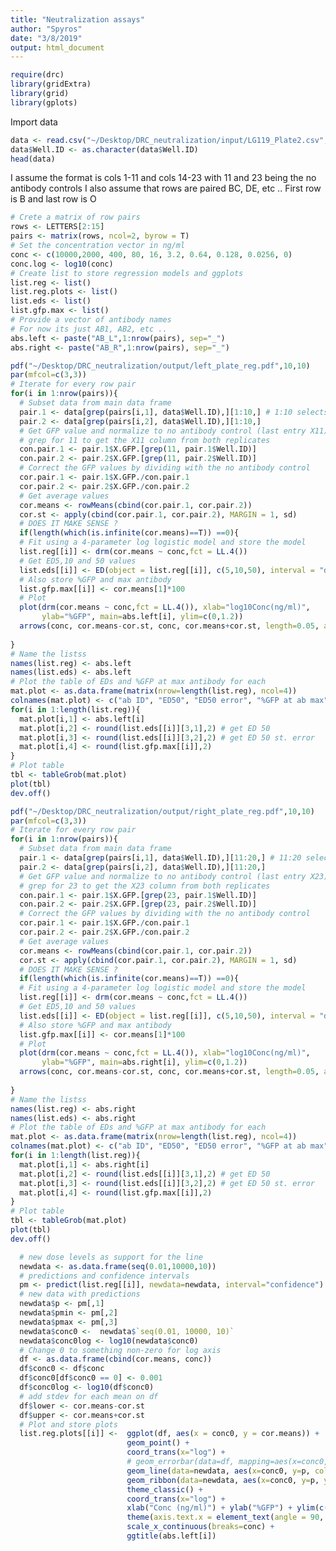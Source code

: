```yaml
---
title: "Neutralization assays"
author: "Spyros"
date: "3/8/2019"
output: html_document
---
```


```r
require(drc)
library(gridExtra)
library(grid)
library(gplots)
```

Import data 
```r
data <- read.csv("~/Desktop/DRC_neutralization/input/LG119_Plate2.csv", sep=",", skip = 1)
data$Well.ID <- as.character(data$Well.ID)
head(data)
```

I assume the format is cols 1-11 and cols 14-23 with 11 and 23 being the no antibody controls 
I also assume that rows are paired BC, DE, etc .. 
First row is B and last row is O
```r
# Crete a matrix of row pairs
rows <- LETTERS[2:15]
pairs <- matrix(rows, ncol=2, byrow = T)
# Set the concentration vector in ng/ml
conc <- c(10000,2000, 400, 80, 16, 3.2, 0.64, 0.128, 0.0256, 0)
conc.log <- log10(conc)
# Create list to store regression models and ggplots 
list.reg <- list()
list.reg.plots <- list()
list.eds <- list()
list.gfp.max <- list()
# Provide a vector of antibody names 
# For now its just AB1, AB2, etc ..
abs.left <- paste("AB_L",1:nrow(pairs), sep="_")
abs.right <- paste("AB_R",1:nrow(pairs), sep="_")
```


```r
pdf("~/Desktop/DRC_neutralization/output/left_plate_reg.pdf",10,10)
par(mfcol=c(3,3))
# Iterate for every row pair 
for(i in 1:nrow(pairs)){
  # Subset data from main data frame 
  pair.1 <- data[grep(pairs[i,1], data$Well.ID),][1:10,] # 1:10 selects X02-X11
  pair.2 <- data[grep(pairs[i,2], data$Well.ID),][1:10,]
  # Get GFP value and normalize to no antibody control (last entry X11)
  # grep for 11 to get the X11 column from both replicates
  con.pair.1 <- pair.1$X.GFP.[grep(11, pair.1$Well.ID)] 
  con.pair.2 <- pair.2$X.GFP.[grep(11, pair.2$Well.ID)]
  # Correct the GFP values by dividing with the no antibody control 
  cor.pair.1 <- pair.1$X.GFP./con.pair.1
  cor.pair.2 <- pair.2$X.GFP./con.pair.2
  # Get average values 
  cor.means <- rowMeans(cbind(cor.pair.1, cor.pair.2))
  cor.st <- apply(cbind(cor.pair.1, cor.pair.2), MARGIN = 1, sd)
  # DOES IT MAKE SENSE ? 
  if(length(which(is.infinite(cor.means)==T)) ==0){
  # Fit using a 4-parameter log logistic model and store the model
  list.reg[[i]] <- drm(cor.means ~ conc,fct = LL.4())
  # Get ED5,10 and 50 values 
  list.eds[[i]] <- ED(object = list.reg[[i]], c(5,10,50), interval = "delta")
  # Also store %GFP and max antibody 
  list.gfp.max[[i]] <- cor.means[1]*100
  # Plot
  plot(drm(cor.means ~ conc,fct = LL.4()), xlab="log10Conc(ng/ml)",
       ylab="%GFP", main=abs.left[i], ylim=c(0,1.2))
  arrows(conc, cor.means-cor.st, conc, cor.means+cor.st, length=0.05, angle=90, code=3)}
  
}
# Name the listss 
names(list.reg) <- abs.left
names(list.eds) <- abs.left
# Plot the table of EDs and %GFP at max antibody for each 
mat.plot <- as.data.frame(matrix(nrow=length(list.reg), ncol=4))
colnames(mat.plot) <- c("ab ID", "ED50", "ED50 error", "%GFP at ab max")
for(i in 1:length(list.reg)){
  mat.plot[i,1] <- abs.left[i]
  mat.plot[i,2] <- round(list.eds[[i]][3,1],2) # get ED 50 
  mat.plot[i,3] <- round(list.eds[[i]][3,2],2) # get ED 50 st. error 
  mat.plot[i,4] <- round(list.gfp.max[[i]],2)
}
# Plot table 
tbl <- tableGrob(mat.plot)
plot(tbl)
dev.off()

```


```r
pdf("~/Desktop/DRC_neutralization/output/right_plate_reg.pdf",10,10)
par(mfcol=c(3,3))
# Iterate for every row pair 
for(i in 1:nrow(pairs)){
  # Subset data from main data frame 
  pair.1 <- data[grep(pairs[i,1], data$Well.ID),][11:20,] # 11:20 selects X14-X23
  pair.2 <- data[grep(pairs[i,2], data$Well.ID),][11:20,]
  # Get GFP value and normalize to no antibody control (last entry X23)
  # grep for 23 to get the X23 column from both replicates
  con.pair.1 <- pair.1$X.GFP.[grep(23, pair.1$Well.ID)] 
  con.pair.2 <- pair.2$X.GFP.[grep(23, pair.2$Well.ID)]
  # Correct the GFP values by dividing with the no antibody control 
  cor.pair.1 <- pair.1$X.GFP./con.pair.1
  cor.pair.2 <- pair.2$X.GFP./con.pair.2
  # Get average values 
  cor.means <- rowMeans(cbind(cor.pair.1, cor.pair.2))
  cor.st <- apply(cbind(cor.pair.1, cor.pair.2), MARGIN = 1, sd)
  # DOES IT MAKE SENSE ? 
  if(length(which(is.infinite(cor.means)==T)) ==0){
  # Fit using a 4-parameter log logistic model and store the model
  list.reg[[i]] <- drm(cor.means ~ conc,fct = LL.4())
  # Get ED5,10 and 50 values 
  list.eds[[i]] <- ED(object = list.reg[[i]], c(5,10,50), interval = "delta")
  # Also store %GFP and max antibody 
  list.gfp.max[[i]] <- cor.means[1]*100
  # Plot
  plot(drm(cor.means ~ conc,fct = LL.4()), xlab="log10Conc(ng/ml)",
       ylab="%GFP", main=abs.right[i], ylim=c(0,1.2))
  arrows(conc, cor.means-cor.st, conc, cor.means+cor.st, length=0.05, angle=90, code=3)}
  
}
# Name the listss 
names(list.reg) <- abs.right
names(list.eds) <- abs.right
# Plot the table of EDs and %GFP at max antibody for each 
mat.plot <- as.data.frame(matrix(nrow=length(list.reg), ncol=4))
colnames(mat.plot) <- c("ab ID", "ED50", "ED50 error", "%GFP at ab max")
for(i in 1:length(list.reg)){
  mat.plot[i,1] <- abs.right[i]
  mat.plot[i,2] <- round(list.eds[[i]][3,1],2) # get ED 50 
  mat.plot[i,3] <- round(list.eds[[i]][3,2],2) # get ED 50 st. error 
  mat.plot[i,4] <- round(list.gfp.max[[i]],2)
}
# Plot table 
tbl <- tableGrob(mat.plot)
plot(tbl)
dev.off()
```



  
  
  
  
```r
  # new dose levels as support for the line
  newdata <- as.data.frame(seq(0.01,10000,10))
  # predictions and confidence intervals
  pm <- predict(list.reg[[i]], newdata=newdata, interval="confidence")
  # new data with predictions
  newdata$p <- pm[,1]
  newdata$pmin <- pm[,2]
  newdata$pmax <- pm[,3]
  newdata$conc0 <-  newdata$`seq(0.01, 10000, 10)`
  newdata$conc0log <- log10(newdata$conc0)
  # Change 0 to something non-zero for log axis 
  df <- as.data.frame(cbind(cor.means, conc))
  df$conc0 <- df$conc
  df$conc0[df$conc0 == 0] <- 0.001
  df$conc0log <- log10(df$conc0)
  # add stdev for each mean on df
  df$lower <- cor.means-cor.st
  df$upper <- cor.means+cor.st
  # Plot and store plots 
  list.reg.plots[[i]] <-  ggplot(df, aes(x = conc0, y = cor.means)) +
                          geom_point() +
                          coord_trans(x="log") + 
                          # geom_errorbar(data=df, mapping=aes(x=conc0, ymin=upper, ymax=lower), width=0.2, size=1, color="blue") + 
                          geom_line(data=newdata, aes(x=conc0, y=p, colour="red") ) +
                          geom_ribbon(data=newdata, aes(x=conc0, y=p, ymin=pmin, ymax=pmax), alpha=0.2) +
                          theme_classic() + 
                          coord_trans(x="log") + 
                          xlab("Conc (ng/ml)") + ylab("%GFP") + ylim(c(0,1)) +
                          theme(axis.text.x = element_text(angle = 90, hjust = 1), legend.position = "none") + 
                          scale_x_continuous(breaks=conc) + 
                          ggtitle(abs.left[i])
```                        
  




